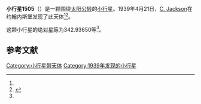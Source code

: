 {{Infobox planet
| bgcolour = #FFFFC0
| name = 1505 Koranna
| symbol = 
| image = 
| caption = 
| discovery = yes
| discovery_ref = 
| discoverer = [[C._Jackson|C. Jackson]]
| discovery_site = [[约翰内斯堡|约翰内斯堡]] 
| discovered = 1939年4月21日
| designations = yes
| mp_name = 
| named_after = 
| alt_names = 1939 HH/ 1935 MD / 1948 MB / 1958 UM
| mp_category = [[主带小行星|主带小行星]]
| orbit_ref = <ref name="a">[http://ssd.jpl.nasa.gov/sbdb.cgi?sstr=1505 1505 Koranna] {{Wayback|url=http://ssd.jpl.nasa.gov/sbdb.cgi?sstr=1505 |date=20201119030829 }}，小行星數據庫瀏覽器（JPL Small-Body Database Browser）－[[美国国家航空航天局|美国国家航空航天局]]喷气推进实验室</ref>
| epoch = 2456400.5 (2013年4月18日更新)
| aphelion = {{convert|3.0151890|AU|km|3|abbr=on|lk=out}}
| perihelion = {{convert|2.3046392|AU|km|3|abbr=on}}
| semimajor = {{convert|2.6599141|AU|km|3|abbr=on}}
| eccentricity = 0.1335663
| period = 1584.527756 [[日|日]]<br />4.34[[儒略年|儒略年]]
| avg_speed = 
| inclination = 14.46549
| asc_node = 248.33587
| mean_anomaly = 
| arg_peri = 342.93650
| satellites = 
| physical_characteristics = yes
| dimensions = 
| mass = 
| density = 
| surface_grav = 
| escape_velocity = 
| sidereal_day = 
| axial_tilt = 
| pole_ecliptic_lat = 
| pole_ecliptic_lon = 
| albedo = 
| temperatures= 
| temp_name1 = 
| mean_temp_1 = 
| max_temp_1 = 
| temp_name2 = 
| max_temp_2 = 
| spectral_type = 
| abs_magnitude = 342.93650
}}

'''小行星1505'''（{{lang-en|1505 Koranna}}）是一颗围绕[[太阳|太阳]][[公转|公转]]的[[小行星|小行星]]。1939年4月21日，[[C._Jackson|C. Jackson]]在约翰内斯堡发现了此天体<ref name="a" /><ref>{{cite news|title=小行星列表|url=http://cfa-www.harvard.edu/iau/lists/NumberedMPs.txt|accessdate=2013-07-08|newspaper=哈佛大学|archive-date=2008-05-17|archive-url=https://web.archive.org/web/20080517010638/http://cfa-www.harvard.edu/iau/lists/NumberedMPs.txt|dead-url=no}}</ref>。

这颗小行星的[[绝对星等|绝对星等]]为342.93650等<ref name="a" />。

==参考文献==
{{reflist}}
{{Minor Planet Number|[[小行星1504|小行星1504]]|[[小行星1506|小行星1506]]}}

{{小天体}}

[[Category:小行星带天体|Category:小行星带天体]]
[[Category:1939年发现的小行星|Category:1939年发现的小行星]]

{{asteroid-stub}}
